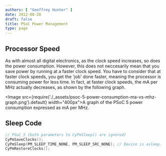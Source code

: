```yaml
---
authors: [ "Geoffrey Hunter" ]
date: 2012-08-28
draft: false
title: PSoC Power Management
type: page
---
```


## Processor Speed

As with almost all digital electronics, as the clock speed increases, so does the power consumption. However, this does not neccesarily mean that you save power by running at a faster clock speed. You have to consider that at faster clock speeds, you get the 'job' done faster, meaning the processor is consuming power for less time. In fact, at faster clock speeds, the mA per MHz actually decreases, as shown by the following graph.

<Image src={require('./_assets/psoc-5-power-consumption-ma-vs-mhz-graph.png').default} width="400px">A graph of the PSoC 5 power consumption expressed as mA per MHz.</Image>

## Sleep Code

```c
// PSoC 5 (both parameters to CyPmSleep() are ignored)
CyPmSaveClocks();
CyPmSleep(PM_SLEEP_TIME_NONE, PM_SLEEP_SRC_NONE); // Device is asleep. Code will re-enter here once wakeup ISR is finished.
CyPmRestoreClocks();
```